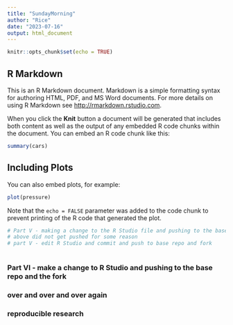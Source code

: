 ```yaml
---
title: "SundayMorning"
author: "Rice"
date: "2023-07-16"
output: html_document
---
```


```r
knitr::opts_chunk$set(echo = TRUE)
```

## R Markdown

This is an R Markdown document. Markdown is a simple formatting syntax for authoring HTML, PDF, and MS Word documents. For more details on using R Markdown see <http://rmarkdown.rstudio.com>.

When you click the **Knit** button a document will be generated that includes both content as well as the output of any embedded R code chunks within the document. You can embed an R code chunk like this:

```r
summary(cars)
```

## Including Plots

You can also embed plots, for example:

```r
plot(pressure)
```

Note that the `echo = FALSE` parameter was added to the code chunk to prevent printing of the R code that generated the plot.




```r
# Part V - making a change to the R Studio file and pushing to the base repo and the fork!
# above did not get pushed for some reason
# part V - edit R Studio and commit and push to base repo and fork
  
```


### Part VI - make a change to R Studio and pushing to the base repo and the fork 
### over and over and over again 
### reproducible research 




